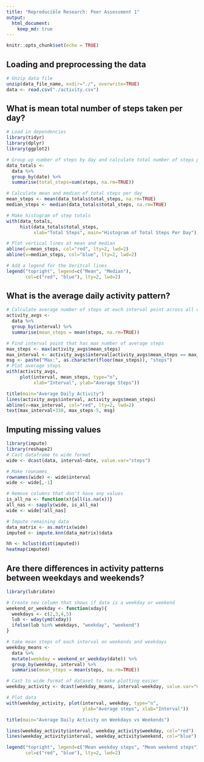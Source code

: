 ```yaml
---
title: "Reproducible Research: Peer Assessment 1"
output: 
  html_document:
    keep_md: true
---
```


```r
knitr::opts_chunk$set(echo = TRUE)
```

## Loading and preprocessing the data
```r
# Unzip data file
unzip(data_file_name, exdir="./", overwrite=TRUE)
data <- read.csv("./activity.csv")
```


## What is mean total number of steps taken per day?
```r
# Load in dependencies
library(tidyr)
library(dplyr)
library(ggplot2)

# Group up number of steps by day and calculate total number of steps per day
data_totals <-
  data %>%
  group_by(date) %>%
  summarise(total_steps=sum(steps, na.rm=TRUE))

# Calculate mean and median of total steps per day
mean_steps <- mean(data_totals$total_steps, na.rm=TRUE)
median_steps <- median(data_totals$total_steps, na.rm=TRUE)

# Make histogram of step totals
with(data_totals,
     hist(data_totals$total_steps,
          xlab="Total Steps", main="Histogram of Total Steps Per Day"))

# Plot vertical lines at mean and median
abline(v=mean_steps, col="red", lty=2, lwd=2)
abline(v=median_steps, col="blue", lty=2, lwd=2)

# Add a legend for the Veritcal lines
legend("topright", legend=c("Mean", "Median"),
       col=c("red", "blue"), lty=2, lwd=2)
```


## What is the average daily activity pattern?
```r
# Calculate average number of steps at each interval point across all days
activity_avgs <-
  data %>%
  group_by(interval) %>%
  summarise(mean_steps = mean(steps, na.rm=TRUE))

# Find interval point that has max number of average steps
max_steps <- max(activity_avgs$mean_steps)
max_interval <- activity_avgs$interval[activity_avgs$mean_steps == max_steps]
msg <- paste("Max:", as.character(floor(max_steps)), "steps")
# Plot average steps 
with(activity_avgs,
     plot(interval, mean_steps, type="n",
          xlab="Interval", ylab="Average Steps"))

title(main="Average Daily Activity")
lines(activity_avgs$interval, activity_avgs$mean_steps)
abline(v=max_interval, col="red", lty=2, lwd=2)
text(max_interval+330, max_steps-5, msg)
```


## Imputing missing values
```r
library(impute)
library(reshape2)
# Cast dataframe to wide format
wide <- dcast(data, interval~date, value.var="steps")

# Make rownames
rownames(wide) <- wide$interval
wide <- wide[,-1]

# Remove columns that don't have any values
is_all_na <- function(x){all(is.na(x))}
all_nas <- sapply(wide, is_all_na)
wide <- wide[!all_nas]

# Impute remaining data
data_matrix <- as.matrix(wide)
imputed <- impute.knn(data_matrix)$data

hh <- hclust(dist(imputed))
heatmap(imputed)
```


## Are there differences in activity patterns between weekdays and weekends?
```r
library(lubridate)

# Create new column that shows if data is a weekday or weekend
weekend_or_weekday <- function(xday){
  weekdays <- c(2,3,4,5)
  lub <- wday(ymd(xday))
  ifelse(lub %in% weekdays, "weekday", "weekend")
}

# take mean steps of each interval on weekends and weekdays
weekday_means <- 
  data %>%
  mutate(weekday = weekend_or_weekday(date)) %>%
  group_by(weekday, interval) %>%
  summarise(mean_steps = mean(steps, na.rm=TRUE))

# Cast to wide format of dataset to make plotting easier
weekday_activity <- dcast(weekday_means, interval~weekday, value.var="mean_steps")

# Plot data
with(weekday_activity, plot(interval, weekday, type="n",
                            ylab="Average steps", xlab="Interval"))

title(main="Average Daily Activity on Weekdays vs Weekends")

lines(weekday_activity$interval, weekday_activity$weekday, col="red")
lines(weekday_activity$interval, weekday_activity$weekend, col="blue")

legend("topright", legend=c("Mean weekday steps", "Mean weekend steps"),
       col=c("red", "blue"), lty=2, lwd=2)
```

